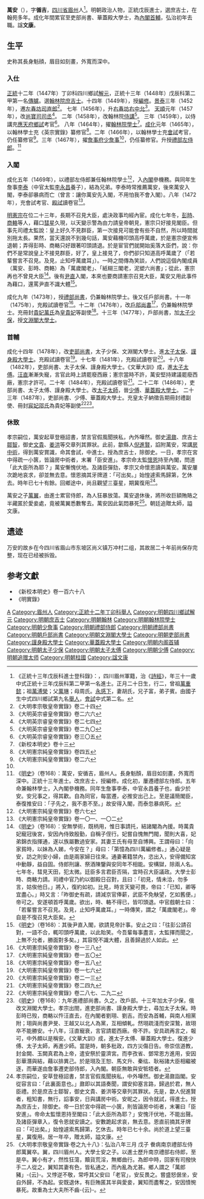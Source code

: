 {{Otheruses|other=名为萬安的其他人物|萬安}}
{{明清人物信息框
| 姓名 = 萬安
| 原名 =
| 圖片名稱= 
| 圖片大小 =
| 圖片說明 = 
| 最高職務 = 太子太師吏部尚書華蓋殿大學士
| 國家 = 大明
| 爵位 =
| 籍貫 = [[四川承宣布政使司|四川承宣布政使司]][[眉州|眉州]]
| 族裔 = 漢族
| 旗籍 = 
| 字號 = 字循吉
| 諡號 = 文康
| 出生日期 = [[永樂|永樂]]十七年（1419年）正月二十日
| 出生地點 = [[四川承宣布政使司|四川]][[眉州|眉州]]
| 逝世日期 = [[弘治|弘治]]二年（1489年）
| 逝世地點 = [[四川承宣布政使司|四川]][[眉州|眉州]]
| 墓葬 =
| 配偶 = 胡氏
| 親屬 = （曾祖）[[萬重懿|萬重懿]]，（祖）[[萬溥榮|萬溥榮]]<br>（父）[[萬琳|萬琳]]，（母）周氏<br>（子）[[萬翼|萬翼]]<br />（孫）[[萬弘璧|萬弘璧]]、[[萬弘琬|萬弘琬]]<br />（曾孫）[[萬元|萬元]]
| 出身 = 
*正统十三年戊辰科進士出身
| 經歷 = 
| 著作 =
}}
'''萬安'''（{{bd|1419年||1489年|catIdx=W萬}}），字'''循吉'''，[[四川省|四川省]][[眉州|眉州]]人<ref>《正統十三年戊辰科進士登科錄》：，四川眉州軍籍，治《[[詩經|詩經]]》，年三十一歲中式正統十三年戊辰科第二甲第一名進士。正月二十日生，行二，曾祖[[萬重懿|萬重懿]]；祖[[萬溥榮|萬溥榮]]；父[[萬琳|萬琳]]；母周氏。[[永感下|永感下]]，妻胡氏，兄子富，弟子賓。由國子生中式四川鄉試第九名[[舉人|舉人]]，[[會試|會試]]中式第二名。</ref>。明朝政治人物，正統戊辰進士，選庶吉士，在翰苑多年。成化年間累官至吏部尚書、華蓋殿大學士，為[[內閣首輔|內閣首輔]]，弘治初年去職。諡'''文康'''。

==生平==
史称其長身魁顔，眉目如刻畫，外寬而深中。

===入仕===
[[正统_(年号)|正統]]十二年（1447年）丁卯科四川鄉試[[解元|解元]]，正統十三年（1448年）戊辰科第二甲第一名[[傳臚|傳臚]]。選[[翰林院|翰林院]][[庶吉士|庶吉士]]。十四年（1449年），授[[編修|編修]]。[[景泰_(明)|景泰]]三年（1452年），遷[[左春坊|左春坊]][[司直郎|司直郎]]<ref>《大明孝宗敬皇帝實錄》卷二十四</ref>。 七年（1456年），升[[右春坊|右春坊]][[右中允|右中允]]<ref>《大明英宗睿皇帝實錄》卷二六六</ref>。 [[天順_(明)|天順]]元年（1457年），改[[尚寶司|尚寶司]][[司丞|司丞]]<ref>《大明英宗睿皇帝實錄》卷二七四</ref>。 二年（1458年），改翰林院[[侍講|侍講]]<ref>《大明英宗睿皇帝實錄》卷二九〇</ref>。 三年（1459年），以侍講充[[應天府|應天府]][[鄉試|鄉試]]考官<ref>《大明英宗睿皇帝實錄》卷三〇五</ref>。 八年（1464年），擢[[翰林院學士|翰林院學士]]<ref>《新校本明史》卷十三</ref>。[[成化|成化]]元年（1465年），以翰林學士充《英宗實錄》纂修官<ref name="《大明憲宗純皇帝實錄》卷四五">《大明憲宗純皇帝實錄》卷四五</ref>。二年（1466年），以翰林學士充[[會試|會試]]考官，仍任纂修官<ref>《大明憲宗純皇帝實錄》卷二六</ref>。三年（1467年），擢[[詹事府|詹事府]][[少詹事|少詹事]]<ref name="《大明憲宗純皇帝實錄》卷四五"/>，仍任纂修官。升授[[禮部左侍郎|禮部左侍郎]]。<ref>《[[明史|明史]]》（卷168）：萬安，安循吉，眉州人。長身魁顏，眉目如刻畫，外寬而深中。正統十三年進士。改庶吉士，授編修。成化初，屢遷禮部左侍郎。五年命兼翰林學士，入內閣參機務。同年生詹事李泰，中官永昌養子也，齒少於安。安兄事之，得其歡。自為同官，每當遷，必推安出己上。至是議簡閣臣，泰復推安曰：「子先之，我不患不至。」故安得入閣，而泰忽暴病死。</ref>

===入閣===
成化五年（1469年），以禮部左侍郎兼任翰林院學士<ref>《大明憲宗純皇帝實錄》卷六七</ref>，入[[內閣|內閣]]參機務。與同年生詹事[[李泰_(正統戊辰進士)|李泰]]（中官太監[[李永昌|李永昌]]養子），結為兄弟。李泰時常推薦萬安，後來萬安入閣，李泰卻暴病而亡（曾言：讓你萬安先入閣，不用怕我不會入閣）。八年（1472年），充會試考官、[[殿試|殿試]]讀卷官<ref>《大明憲宗純皇帝實錄》卷一〇一、一〇二</ref>。 

[[明憲宗|明憲宗]]在位二十三年，長期不召見大臣，處決政事均經內宦。成化七年冬，[[彭時|彭時]]、[[商輅|商輅]]等人，藉口[[彗星|彗星]]久現，以天變示警為由力請皇帝朝見，憲宗只好接見閣臣。但事先司禮太監說：皇上好久不見群臣，第一次接見可能會有些不自然，所以時間就別拖太長。果然，當天還說不到幾句話，萬安藉機叩頭高呼萬歲，於是憲宗便宣佈退朝；弄得彭時、商輅只好跟著叩頭請退。於是宦官們就開始奚落大臣們，說：你們不是常說皇上不接見群臣，好了，皇上接見了，你們卻只知道高呼萬歲了（「若輩嘗言不召見。及見，止知呼萬歲耳」）。一時之間傳為笑談，人們說這個內閣成員（萬安、彭時、商輅）為「萬歲閣老」、「紙糊三閣老，泥塑六尚書」；從此，憲宗再也不曾見大臣<ref>《[[明史|明史]]》（卷168）：安無學術，既柄用，惟日事請托，結諸閹為內援。時萬貴妃寵冠後宮，安因內侍致殷勤，自稱子侄行。妃嘗自愧無門閥，聞則大喜，妃弟錦衣指揮通，遂以族屬數過安家。其妻王氏有母至自博興。王謂母曰：「向家貧時，以妹為人娣，今安在？」母曰：「第憶為四川萬編修者。」通心疑是安，訪之則安小婦，由是兩家婦日往來。通妻著籍禁內，恣出入，安得備知宮中動靜，益自固。侍郎刑讓、祭酒陳鑒與安同年不相能。安構獄，除兩人名。七年冬，彗見天田，犯太微。廷臣多言君臣否隔，宜時召大臣議政。大學士彭時、商輅力請。司禮中官乃約以御殿日召對，且曰：「初見，情未洽，勿多言，姑俟他日。」將入，復約如初。比見，時言天變可畏，帝曰：「已知，卿等宜盡心。」時又言：「昨御史有疏，請減京官俸薪，武臣不免觖望，乞如舊便。」帝可之。安遂頓首呼萬歲。欲出，時、輅不得已，皆叩頭退。中官戲朝士曰：「若輩嘗言不召見。及見，止知呼萬歲耳。」一時傳笑，謂之「萬歲閣老」。帝自是不復召見大臣矣。</ref>。後有[[尹直|尹直]]入閣，本來也要商請憲宗召見大臣，萬安又用此事件為藉口，還罵尹直不識大體<ref>《[[明史|明史]]》（卷168）：其後尹直入閣，欲請見帝計事。安止之曰：「往彭公請召對，一語不合，輒叩頭呼萬歲，以此貽笑。今吾輩每事盡言，太監擇而聞之，上無不允者，勝面對多矣。」其容悅不識大體，且善歸過於人如此。</ref>。

成化九年（1473年），授[[禮部尚書|禮部尚書]]，仍兼翰林院學士。後又任戶部尚書。十一年（1475年），充殿試讀卷官<ref>《大明憲宗純皇帝實錄》卷一三八</ref>。十二年（1476年），改[[戶部尚書|戶部尚書]]<ref>《大明憲宗純皇帝實錄》卷一五〇</ref>，仍兼翰林院學士。充冊封[[貴妃|貴妃]][[萬貞兒|萬氏]]為[[皇貴妃|皇貴妃]]等副使<ref>《大明憲宗純皇帝實錄》卷一五八</ref>。十三年（1477年），戶部尚書，加[[太子少保|太子少保]]，授[[文淵閣大學士|文淵閣大學士]]。

===首輔===
成化十四年（1478年），改[[吏部尚書|吏部尚書]]，太子少保、文淵閣大學士。進[[太子太保|太子太保]]、[[謹身殿大學士|謹身殿大學士]]。充殿試讀卷官<ref>《大明憲宗純皇帝實錄》卷一七六</ref>。十七年（1481年），充殿試讀卷官<ref>《大明憲宗純皇帝實錄》卷二一三</ref>。十八年（1482年），吏部尚書、太子太保、謹身殿大學士。《文華大訓》成，進[[太子太傅|太子太傅]]。[[汪直|汪直]]漸漸失寵，言官此時上請罷廢西廠；憲宗當時不許，萬安堅持建議罷廢西廠，憲宗才許可。二十年（1484年），充殿試讀卷官<ref>《大明憲宗純皇帝實錄》卷二四九</ref>。二十二年（1486年），吏部尚書、太子太傅、謹身殿大學士。改[[太子太師|太子太師]]，晉[[少傅|少傅]]、[[華蓋殿大學士|華蓋殿大學士]]。 二十三年（1487年），吏部尚書、少傅、華蓋殿大學士。充皇太子納徵告期冊封禮副使、冊封[[孝惠皇后_(明憲宗)|宸妃邵氏]]為貴妃等副使<ref>《大明憲宗純皇帝實錄》卷二八七、二九二</ref><ref>《[[明史|明史]]》（卷168）：九年進禮部尚書。久之，改戶部。十三年加太子少保，俄改文淵閣大學士。孝宗出閤，進吏部尚書、謹身殿大學士，尋加太子太保。時彭時已歿，商輅以忤汪直去，在內閣者劉珝、劉吉。而安為首輔，與南人相黨附；珝與尚書尹旻、王越又以北人為黨，互相傾軋。然珝疏淺而安深鷙，故珝卒不能勝安。十八年，汪直寵衰，言官請罷西廠。帝不許。安具疏再言之，報可，中外頗以是稱安。《文華大訓》成，進太子太傅、華蓋殿大學士。復進少傅、太子太師，再進少師。當是時，朝多秕政，四方災傷日告。帝崇信道教，封金闕、玉闕真君為上帝，遣安祭於靈濟宮。而李孜省、鄧常恩方進用，安因彭華潛與結，藉以排異己。於是珝及王恕、馬文升、秦纮、耿裕諸大臣相繼被逐，而華遂由詹事遷吏部侍郎，入內閣。朝臣無敢與安牴牾者。</ref>。

===休致===
孝宗嗣位，萬安起草登極詔書，禁言官假風聞挾私，內外嘩然。御史[[湯鼐|湯鼐]]、庶吉士[[鄒智|鄒智]]，御史[[文貴|文貴]]、[[姜洪|姜洪]]等交章列其罪狀。此前，歙縣人[[倪進賢|倪進賢]]，諂附萬安，常講[[房中術|房中術]]，得到萬安賞識，命其會試，中進士。授為庶吉士，除御史。一日，孝宗在宮中得疏一小篋，皆論房中術者，末署「臣安進」。孝宗命太監[[懷恩|懷恩]]持至內閣，問道「此大臣所為耶？」萬安慚愧伏地。及諸臣彈劾，孝宗又命懷恩讀與萬安。萬安屢次跪地哀求，卻並無去意。懷恩摘其牙牌道：「可出矣。」始惶遽索馬歸第，乞休去。時年已七十有餘。回鄉途中，尚且觀望三臺星，期冀復用<ref>孝宗嗣位，安草登極詔書，禁言官假風聞挾私，中外嘩然。御史湯鼐詣閣。安從容言曰：「此裏面意也。」鼐即以其語奏聞，謂安抑塞言路，歸過於君，無人臣禮。於是庶吉士鄒智，御史文貴、姜洪等交章列其罪狀。先是，歙人倪進賢者，粗知書，無行，諂事安，日與講房中術。安昵之，因令就試，得進士。授為庶吉士，除御史。帝一日於宮中得疏一小篋，則皆論房中術者，末署曰「臣安進」。帝命太監懷恩持至閣曰：「此大臣所為耶？」安愧汗伏地，不能出聲。及諸臣彈章入，復令恩就安讀之。安數跪起求哀，無去意。恩直前摘其牙牌曰：「可出矣。」始惶遽索馬歸第，乞休去。時年已七十余。尚於道上望三臺星，冀復用。居一年卒，贈太師，謚文康。</ref>。

萬安之子[[萬翼|萬翼]]，由進士累官侍郎，為人狂暴放蕩。萬安退休後，將所收巨額賄賂之半藏匿於愛妾處，竟被萬翼悉數奪去。萬安因此氣悶暴死<ref>《大明孝宗敬皇帝實錄·卷之九十八》：弘治八年三月 戊子 餋病南京禮部左侍郎萬翼卒。翼，四川眉州人。大學士安之子。以進士歷升南京禮部右侍郎，至是卒。翼小有才，然性狂蕩，黷貨荒淫，無鄉曲行。為郎中時，回家有司撥快手二人從之，翼知其妻有色，皆私通之，而內亂為尤甚。鄉人謂之「萬郎豬」-{云}-。又悖逆不敬，常呼其父安曰「老官」，安反畏之。嘗盛怒倨坐，安自外歸，不為起。安既退休，有巨賄匿其半與愛妾，翼知而盡奪之，安因憤惋暴死。故重為士大夫所不齒-{云}-。</ref>。朝廷追贈太師，謚文康。

==遗迹==
万安的故乡在今四川省眉山市东坡区尚义镇万冲村二组，其故居二十年前尚保存完整，现在已经被拆毁。

== 参考文獻 ==
{{reflist|2}}
*《新校本明史》卷一百六十八
*《明實錄》

{{start box}}
{{s-off}}
{{succession box|[[商輅|商輅]]|[[劉吉|劉吉]]|[[明朝内阁|明朝内阁]][[明朝首辅列表|首輔]]|1477年－1487年}}
{{end box}}

{{明朝首輔}}
{{正统十三年戊辰科殿试金榜}}

{{Authority control}}

{{DEFAULTSORT:Wan萬}}
[[Category:萬姓|A]]
[[Category:眉州人|Category:眉州人]]
[[Category:正統十二年丁卯科舉人|Category:正統十二年丁卯科舉人]]
[[Category:明朝四川鄉試解元|Category:明朝四川鄉試解元]]
[[Category:明朝庶吉士|Category:明朝庶吉士]]
[[Category:明朝翰林|Category:明朝翰林]]
[[Category:明朝翰林院學士|Category:明朝翰林院學士]]
[[Category:明朝少詹事|Category:明朝少詹事]]
[[Category:明朝禮部侍郎|Category:明朝禮部侍郎]]
[[Category:明朝禮部尚書|Category:明朝禮部尚書]]
[[Category:明朝戶部尚書|Category:明朝戶部尚書]]
[[Category:明朝文淵閣大學士|Category:明朝文淵閣大學士]]
[[Category:明朝吏部尚書|Category:明朝吏部尚書]]
[[Category:謹身殿大學士|Category:謹身殿大學士]]
[[Category:華蓋殿大學士|Category:華蓋殿大學士]]
[[Category:明朝内阁首辅|Category:明朝内阁首辅]]
[[Category:明朝太子少保|Category:明朝太子少保]]
[[Category:明朝太子太傅|Category:明朝太子太傅]]
[[Category:明朝少傅|Category:明朝少傅]]
[[Category:明朝追赠太师|Category:明朝追赠太师]]
[[Category:明朝柱國|Category:明朝柱國]]
[[Category:諡文康|Category:諡文康]]